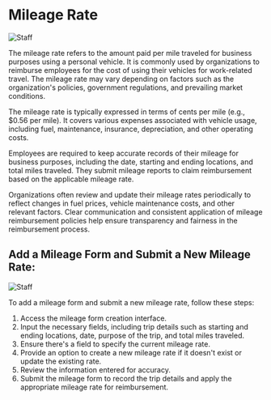 # Mileage Rate

![Staff](../image/MileageRate.png)


The mileage rate refers to the amount paid per mile traveled for business purposes using a personal vehicle. It is commonly used by organizations to reimburse employees for the cost of using their vehicles for work-related travel. The mileage rate may vary depending on factors such as the organization's policies, government regulations, and prevailing market conditions. 

The mileage rate is typically expressed in terms of cents per mile (e.g., $0.56 per mile). It covers various expenses associated with vehicle usage, including fuel, maintenance, insurance, depreciation, and other operating costs.

Employees are required to keep accurate records of their mileage for business purposes, including the date, starting and ending locations, and total miles traveled. They submit mileage reports to claim reimbursement based on the applicable mileage rate.

Organizations often review and update their mileage rates periodically to reflect changes in fuel prices, vehicle maintenance costs, and other relevant factors. Clear communication and consistent application of mileage reimbursement policies help ensure transparency and fairness in the reimbursement process.

## Add a Mileage Form and Submit a New Mileage Rate:

![Staff](../image/AddMileageRate.png)


To add a mileage form and submit a new mileage rate, follow these steps:

1. Access the mileage form creation interface.
2. Input the necessary fields, including trip details such as starting and ending locations, date, purpose of the trip, and total miles traveled.
3. Ensure there's a field to specify the current mileage rate.
4. Provide an option to create a new mileage rate if it doesn't exist or update the existing rate.
5. Review the information entered for accuracy.
6. Submit the mileage form to record the trip details and apply the appropriate mileage rate for reimbursement.
